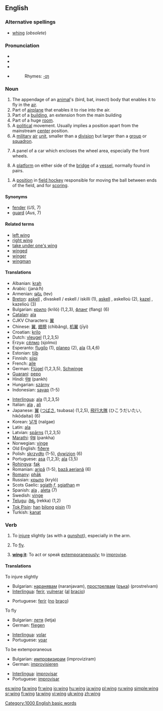 {{wikipedia}}
==English==

===Alternative spellings===
*[[whing]] (''obsolete'')

===Pronunciation===
*{{AHD|wĭng}}
*{{IPA|/wɪŋ/}}
*{{SAMPA|/wIN/}}
*{{audio|en-us-wing.ogg|Audio (US)}}
*:Rhymes: [[Rhymes:English:-ɪŋ|-ɪŋ]]

===Noun===
{{en-noun}}

# The appendage of an [[animal]]'s (bird, bat, insect) body that enables it to fly in the [[air]].
# Part of [[airplane]] that enables it to rise into the air.
# Part of a [[building]], an extension from the main building
# Part of a huge [[room]].
# A [[political]] movement. Usually implies a position apart from the mainstream [[center]] position.
# A [[military]] [[air]] [[unit]], smaller than a [[division]] but larger than a [[group]] or [[squadron]].
# {{UK}} A panel of a car which encloses the wheel area, especially the front wheels.
# {{Nautical}} A [[platform]] on either side of the [[bridge]] of a [[vessel]], normally found in pairs.
<!-- Note: the "hockey" category is field hockey -->
# {{cattag|hockey}} A [[position]] in [[field hockey]] responsible for moving the ball between ends of the field, and for [[score|scoring]].

====Synonyms====
*[[fender]] (''US'', 7)
*[[guard]] (''Aus'', 7)

====Related terms====
*[[left wing]]
*[[right wing]]
*[[take under one's wing]]
*[[winged]]
*[[winger]]
*[[wingman]]

====Translations====
{{top}}
*Albanian: [[krah]] {{m}}
*Arabic: {{ARchar|[[جناح|جَنَاح]]}} (janá:ħ) {{m}}
*Armenian: [[թեւ]] (tev)
*[[Breton]]: [[askell]] {{f}}, divaskell / eskell / iskilli {{p}} (1), [[askell]] {{f}}, askelloù {{p}} (2), [[kazel]] {{f}}, kazelioù {{p}} (3)
*Bulgarian: [[крило]] (kriló) {{n}} (1,2,3), [[фланг]] (flang) {{m}} (6)
*[[Catalan]]: [[ala]] {{f}}
*CJKV Characters: [[翼]]
*Chinese: [[翼]], [[翅膀]] (chìbǎng), [[机翼]] (jīyì)
*Croatian: [[krilo]] {{n}}
*Dutch: [[vleugel]] {{m}} (1,2,3,5)
*Erzya: [[сёлмо]] (sjolmo)
*Esperanto: [[flugilo]] (1), [[planeo]] (2), [[ala]] (3,4,6)
*Estonian: [[tiib]]
*Finnish: [[siipi]]
*French: [[aile]] {{f}}
*German: [[Flügel]] {{m}} (1,2,3,5), [[Schwinge]]
*[[Guaraní]]: [[pepo]]
*Hindi: [[पंख]] (pankh) {{g|Hindi}}
*Hungarian: [[szárny]]
*Indonesian: [[sayap]] (1-5)
{{mid}}
*[[Interlingua]]: [[ala]] (1,2,3,5)
*Italian: [[ala]] {{f}}, [[ali]] {{p}}
*Japanese: [[翼]] ([[つばさ]], tsubasa) (1,2,5), [[飛行大隊]] (ひこうだいたい, hikōdaitai) (6)
*Korean: [[날개]] (nalgae)
*Latin: [[ala]] {{f}}
*Latvian: [[spārns]] {{m}} {{s}} (1,2,3,5)
*[[Marathi]]: [[पंख]] (pankha)
*Norwegian: [[vinge]] {{c}}
*Old English: [[fiðere]] {{n}}
*Polish: [[skrzydło]] {{n}} (1-5), [[dywizjon]] {{m}} (6)
*Portuguese: [[asa]] {{f}} (1,2,3); [[ala]] {{f}} (3,5)
*[[Rohingya]]: [[fak]]
*Romanian: [[aripă]] {{f}} (1-5), [[bază aeriană]] (6)
*[[Romany]]: [[phāk]]
*Russian: [[крыло]] (kryló) {{n}}
*Scots Gaelic: [[sgiath]] ''f'', [[sgiathan]] ''m''
*Spanish: [[ala]] {{f}}, [[aleta]] {{f}} (7)
*Swedish: [[vinge]]
*[[Telugu]]: [[రెక్క]] (rekka) (1,2)
*[[Tok Pisin]]: [[han]] [[bilong]] [[pisin]] (1)
*Turkish: [[kanat]]
{{bottom}}

===Verb===
{{en-verb}}

# {{transitive}} To [[injure]] slightly (as with a [[gunshot]]), especially in the arm.
# {{intransitive}} To [[fly]].
# {{intransitive}} '''[[wing it]]''': To act or speak [[extemporaneous]]ly; to [[improvise]].

====Translations====
;To injure slightly
{{top}}
*Bulgarian: [[наранявам]] (naranjavam), [[прострелвам]] ([[ръка]]) (prostrelvam)
*[[Interlingua]]: [[ferir]], [[vulnerar]] ([[al]] [[bracio]])
{{mid}}
*Portuguese: [[ferir]] ([[no#Portuguese|no]] [[braço]])
{{bottom}}

; To fly
{{top}}
*Bulgarian: [[летя]] (letja) 
*German: [[fliegen]] 
{{mid}}
*[[Interlingua]]: [[volar]] 
*Portuguese: [[voar]] 
{{bottom}}

; To be extemporaneous
{{top}}
*Bulgarian: [[импровизирам]] (improviziram) 
*German: [[improvisieren]] 
{{mid}}
*[[Interlingua]]: [[improvisar]] 
*Portuguese: [[improvisar]]
{{bottom}}

[[Category:1000 English basic words]]

[[es:wing]]
[[fa:wing]]
[[fr:wing]]
[[io:wing]]
[[hu:wing]]
[[ja:wing]]
[[pl:wing]]
[[ru:wing]]
[[simple:wing]]
[[sr:wing]]
[[fi:wing]]
[[ta:wing]]
[[vi:wing]]
[[uk:wing]]
[[zh:wing]]